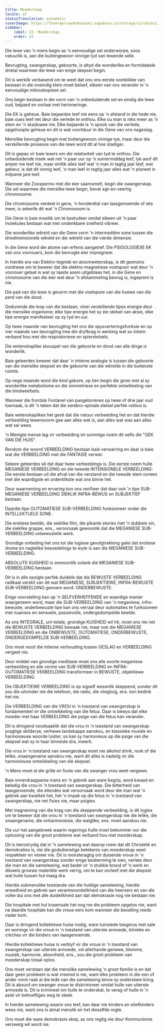 ```yaml
---
title: Moederskap
locale: af
statusTranslation: automatic
coverImage: https://lhvmrqwrcowdvduuaukz.supabase.co/storage/v1/object/public/strapi-uploads/small_cover-educacion-fundamental.webp-2d51a7828a2b1309555be27f7e2a61a0.webp
sidebar:
    label: 23. Moederskap
    order: 23
---
```

Die lewe van 'n mens begin as 'n eenvoudige sel onderworpe, soos natuurlik is, aan die buitengewoon vinnige tyd van lewende selle.

Bevrugting, swangerskap, geboorte, is altyd die wonderlike en formidabele drietal waarmee die lewe van enige skepsel begin.

Dit is werklik verbasend om te weet dat ons ons eerste oomblikke van bestaan in die oneindig klein moet beleef, elkeen van ons verander in 'n eenvoudige mikroskopiese sel.

Ons begin bestaan in die vorm van 'n onbeduidende sel en eindig die lewe oud, bejaard en oorlaai met herinneringe.

Die EK is geheue. Baie bejaardes leef nie eens op 'n afstand in die hede nie, baie oues leef net deur die verlede te onthou. Elke ou man is niks meer as 'n stem en 'n skaduwee nie. Elke bejaarde is 'n spook van die verlede, opgehoopte geheue en dit is wat voortduur in die Gene van ons nageslag.

Menslike bevrugting begin met buitengewoon vinnige tye, maar deur die verskillende prosesse van die lewe word dit al hoe stadiger.

Dit is gepas vir baie lesers om die relatiwiteit van tyd te onthou. Die onbeduidende insek wat net 'n paar uur op 'n somermiddag leef, lyk asof dit amper nie leef nie, maar eintlik alles leef wat 'n man in tagtig jaar leef, wat gebeur, is dat dit vinnig leef, 'n man leef in tagtig jaar alles wat 'n planeet in miljoene jare leef.

Wanneer die Zoospermo met die eier saamsmelt, begin die swangerskap. Die sel waarmee die menslike lewe begin, bevat agt-en-veertig chromosome.

Die chromosome verdeel in gene, 'n honderdtal van laasgenoemde of iets meer, is sekerlik dit wat 'n Chromosoom is.

Die Gene is baie moeilik om te bestudeer omdat elkeen uit 'n paar molekules bestaan wat met ondenkbare snelheid vibreer.

Die wonderlike wêreld van die Gene vorm 'n intermediêre sone tussen die driedimensionele wêreld en die wêreld van die vierde dimensie.

In die Gene word die atome van erfenis aangetref. Die PSIGOLOGIESE EK van ons voorouers, kom die bevrugte eier impregneer.

In hierdie era van Elektro-tegniek en atoomwetenskap, is dit geensins oordrewe om te beweer dat die elektro-magnetiese voetspoor wat deur 'n voorouer gelaat is wat sy laaste asem uitgeblaas het, in die Gene en chromosome van die eier wat deur 'n afstammeling bevrug is, ingeprent is nie.

Die pad van die lewe is gevorm met die voetspore van die hoewe van die perd van die dood.

Gedurende die loop van die bestaan, vloei verskillende tipes energie deur die menslike organisme; elke tipe energie het sy eie stelsel van aksie, elke tipe energie manifesteer op sy tyd en uur.

Op twee maande van bevrugting het ons die spysverteringsfunksie en op vier maande van bevrugting tree die dryfkrag in werking wat so intiem verband hou met die respiratoriese en spierstelsels.

Die wetenskaplike skouspel van die geboorte en dood van alle dinge is wonderlik.

Baie geleerdes beweer dat daar 'n intieme analogie is tussen die geboorte van die menslike skepsel en die geboorte van die wêrelde in die buitenste ruimte.

Op nege maande word die kind gebore, op tien begin die groei met al sy wonderlike metabolisme en die simmetriese en perfekte ontwikkeling van die bindweefsels.

Wanneer die frontale Fontanel van pasgeborenes op twee of drie jaar oud toemaak, is dit 'n teken dat die serebro-spinale stelsel perfek voltooi is.

Baie wetenskaplikes het gesê dat die natuur verbeelding het en dat hierdie verbeelding lewensvorm gee aan alles wat is, aan alles wat was aan alles wat sal wees.

'n Menigte mense lag vir verbeelding en sommige noem dit selfs die "GEK VAN DIE HUIS".

Rondom die woord VERBEELDING bestaan baie verwarring en daar is baie wat die VERBEELDING met die FANTASIE verwar.

Sekere geleerdes sê dat daar twee verbeeldings is. Die eerste noem hulle MEGANIESE VERBEELDING en die tweede INTENSIONELE VERBEELDING: Die eerste bestaan uit die afval van die verstand en die tweede stem ooreen met die waardigste en ordentlikste wat ons binne het.

Deur waarneming en ervaring kon ons verifieer dat daar ook 'n tipe SUB-MEGANIESE VERBEELDING SIEKLIK INFRA-BEWUS en SUBJEKTIEF bestaan.

Daardie tipe OUTOMATIESE SUB-VERBEELDING funksioneer onder die INTELLEKTUELE SONE.

Die erotiese beelde, die sieklike film, die pikante stories met 'n dubbele sin, die sieklike grappe, ens., veroorsaak gewoonlik dat die MEGANIESE SUB-VERBEELDING onbewustelik werk.

Grondige ontleding het ons tot die logiese gevolgtrekking gelei dat erotiese drome en nagtelike besoedelings te wyte is aan die MEGANIESE SUB-VERBEELDING.

ABSOLUTE KUISHEID is onmoontlik solank die MEGANIESE SUB-VERBEELDING bestaan.

Dit is in alle opsigte perfek duidelik dat die BEWUSTE VERBEELDING radikaal verskil van dit wat MEGANIESE, SUBJEKTIEWE, INFRA-BEWUSTE SUB-VERBEELDING genoem word. ONDERBEWUSTE.

Enige voorstelling kan op 'n SELFVERHEFFENDE en waardige manier waargeneem word, maar die SUB-VERBEELDING van 'n meganiese, infra-bewuste, onderbewuste tipe kan ons verraai deur outomaties te funksioneer met nuanses en sensuele, passievolle, ondergedompelde beelde.

As ons INTEGRALE, uni-totale, grondige KUISHEID wil hê, moet ons nie net die BEWUSTE VERBEELDING bewaak nie, maar ook die MEGANIESE VERBEELDING en die ONBEWUSTE, OUTOMATIESE, ONDERBEWUSTE, ONDERGEDOMPELDE SUB-VERBEELDING.

Ons moet nooit die intieme verhouding tussen GESLAG en VERBEELDING vergeet nie.

Deur middel van grondige meditasie moet ons alle soorte meganiese verbeelding en alle vorme van SUB-VERBEELDING en INFRA-OUTOMATIESE VERBEELDING transformeer in BEWUSTE, objektiewe VERBEELDING.

Die OBJEKTIEWE VERBEELDING is op sigself wesenlik skeppend, sonder dit sou die uitvinder nie die telefoon, die radio, die vliegtuig, ens. kon bedink het nie.

Die VERBEELDING van die VROU in 'n toestand van swangerskap is fundamenteel vir die ontwikkeling van die fetus. Daar is bewys dat elke moeder met haar VERBEELDING die psige van die fetus kan verander.

Dit is dringend noodsaaklik dat die vrou in 'n toestand van swangerskap pragtige skilderye, verhewe landskappe aanskou, en klassieke musiek en harmonieuse woorde luister, so kan sy harmonieus op die psige van die skepsel wat sy in haar binneste dra, inwerk.

Die vrou in 'n toestand van swangerskap moet nie alkohol drink, rook of die lelike, onaangename aanskou nie, want dit alles is nadelig vir die harmonieuse ontwikkeling van die skepsel.

'n Mens moet al die grille en foute van die swanger vrou weet vergewe.

Baie onverdraagsame mans en 'n gebrek aan ware begrip, word kwaad en beledig die vrou in 'n toestand van swangerskap. Die bitterheid van laasgenoemde, die ellendes wat veroorsaak word deur die man wat 'n gebrek aan kwaliteit het, het 'n impak op die fetus in 'n toestand van swangerskap, nie net fisies nie, maar psigies.

Met inagneming van die krag van die skeppende verbeelding, is dit logies om te beweer dat die vrou in 'n toestand van swangerskap nie die lelike, die onaangename, die onharmoniesie, die walglike, ens. moet aanskou nie.

Die uur het aangebreek waarin regerings hulle moet bekommer oor die oplossing van die groot probleme wat verband hou met moederskap.

Dit is teenstrydig dat in 'n samelewing wat daarop roem dat dit Christelik en demokraties is, nie die godsdienstige betekenis van moederskap weet respekteer en vereer nie. Dit is monsteragtig om duisende vroue in 'n toestand van swangerskap sonder enige beskerming te sien, verlate deur die man en die samelewing, wat bedel vir 'n stukkie brood of 'n werk en dikwels growwe materiële werk verrig, om te kan oorleef met die skepsel wat hulle tussen hul maag dra.

Hierdie submenslike toestande van die huidige samelewing, hierdie wreedheid en gebrek aan verantwoordelikheid van die heersers en van die volke dui ons met alle duidelikheid aan dat demokrasie nog nie bestaan nie.

Die hospitale met hul kraamsale het nog nie die probleem opgelos nie, want na daardie hospitale kan die vroue eers kom wanneer die bevalling reeds nader kom.

Daar is dringend kollektiewe huise nodig, ware tuinstede toegerus met sale en wonings vir die vroue in 'n toestand van uiterste armoede, klinieke en crèches vir die kinders van laasgenoemde.

Hierdie kollektiewe huise is verblyf vir die vroue in 'n toestand van swangerskap van uiterste armoede, vol allerhande geriewe, blomme, musiek, harmonie, skoonheid, ens., sou die groot probleem van moederskap totaal oplos.

Ons moet verstaan dat die menslike samelewing 'n groot familie is en dat daar geen probleem is wat vreemd is nie, want elke probleem in die een of ander vorm raak al die lede van die samelewing binne sy onderskeie kring. Dit is absurd om swanger vroue te diskrimineer omdat hulle van uiterste armoede is. Dit is krimineel om hulle te onderskat, te verag of hulle in 'n asiel vir behoeftiges weg te steek.

In hierdie samelewing waarin ons leef, kan daar nie kinders en stiefkinders wees nie, want ons is almal menslik en het dieselfde regte.

Ons moet die ware demokrasie skep, as ons regtig nie deur Kommunisme verswelg wil word nie.

